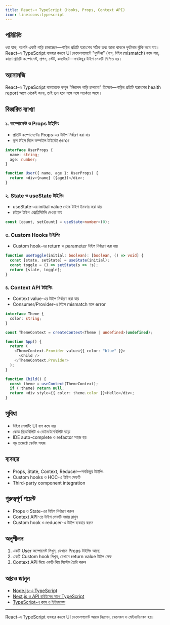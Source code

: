 ```yaml
---
title: React-এ TypeScript (Hooks, Props, Context API)
icon: lineicons:typescript
---
```


## পরিচিতি

ধরা যাক, আপনি একটি গাড়ি চালাচ্ছেন—গাড়ির প্রতিটি যন্ত্রাংশের সঠিক তথ্য জানা থাকলে দুর্ঘটনার ঝুঁকি কমে যায়। React-এ TypeScript ব্যবহার করলে UI ডেভেলপমেন্টে "দুর্ঘটনা" (বাগ, টাইপ mismatch) কমে যায়, কারণ প্রতিটি কম্পোনেন্ট, প্রপস, স্টেট, কনটেক্সট—সবকিছুর টাইপ সেফটি নিশ্চিত হয়।

## অ্যানালজি

React-এ TypeScript ব্যবহারকে ভাবুন "নিরাপদ গাড়ি চালানো" হিসেবে—গাড়ির প্রতিটি যন্ত্রাংশের health report আগে থেকেই জানা, তাই ভুল হলে সঙ্গে সঙ্গে সতর্কতা আসে।

## বিস্তারিত ব্যাখ্যা

### ১. কম্পোনেন্ট ও Props টাইপিং
- প্রতিটি কম্পোনেন্টের Props-এর টাইপ নির্ধারণ করা যায়
- ভুল টাইপ দিলে কম্পাইল টাইমেই error

```typescript
interface UserProps {
  name: string;
  age: number;
}

function User({ name, age }: UserProps) {
  return <div>{name} ({age})</div>;
}
```

### ২. State ও useState টাইপিং
- useState-এর initial value থেকে টাইপ ইনফার করা যায়
- চাইলে টাইপ এক্সপ্লিসিটলি দেওয়া যায়

```typescript
const [count, setCount] = useState<number>(0);
```

### ৩. Custom Hooks টাইপিং
- Custom hook-এর return ও parameter টাইপ নির্ধারণ করা যায়

```typescript
function useToggle(initial: boolean): [boolean, () => void] {
  const [state, setState] = useState(initial);
  const toggle = () => setState(s => !s);
  return [state, toggle];
}
```

### ৪. Context API টাইপিং
- Context value-এর টাইপ নির্ধারণ করা যায়
- Consumer/Provider-এ টাইপ mismatch হলে error

```typescript
interface Theme {
  color: string;
}

const ThemeContext = createContext<Theme | undefined>(undefined);

function App() {
  return (
    <ThemeContext.Provider value={{ color: "blue" }}>
      <Child />
    </ThemeContext.Provider>
  );
}

function Child() {
  const theme = useContext(ThemeContext);
  if (!theme) return null;
  return <div style={{ color: theme.color }}>Hello</div>;
}
```

## সুবিধা

- টাইপ সেফটি: UI বাগ কমে যায়
- কোড রিডেবিলিটি ও মেইনটেনেবিলিটি বাড়ে
- IDE auto-complete ও refactor সহজ হয়
- বড় প্রজেক্টে স্কেলিং সহজ

## ব্যবহার

- Props, State, Context, Reducer—সবকিছুর টাইপিং
- Custom hooks ও HOC-এ টাইপ সেফটি
- Third-party component integration

## গুরুত্বপূর্ণ পয়েন্ট

- Props ও State-এর টাইপ নির্ধারণ করুন
- Context API-তে টাইপ সেফটি বজায় রাখুন
- Custom hook ও reducer-এ টাইপ ব্যবহার করুন

## অনুশীলন

1. একটি User কম্পোনেন্ট লিখুন, যেখানে Props টাইপিং আছে
2. একটি Custom hook লিখুন, যেখানে return value টাইপ সেফ
3. Context API দিয়ে একটি থিম সিস্টেম তৈরি করুন

## আরও জানুন
- [Node.js-এ TypeScript](/typescript/node)
- [Next.js ও API রাউটসের সাথে TypeScript](/typescript/next)
- [TypeScript-এ ক্লাস ও ইন্টারফেস](/typescript/classes)

---

React-এ TypeScript ব্যবহার করলে UI ডেভেলপমেন্ট আরও নিরাপদ, স্কেলেবল ও মেইনটেনেবল হয়।
